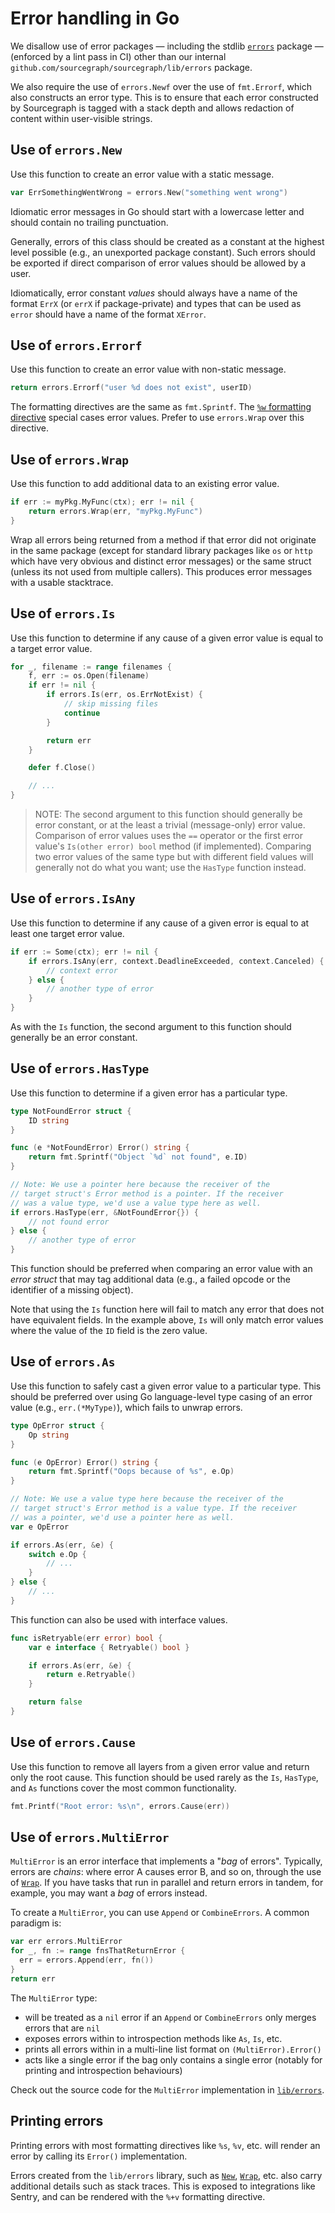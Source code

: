 # Error handling in Go

We disallow use of error packages — including the stdlib [`errors`](https://golang.org/pkg/errors/) package — (enforced by a lint pass in CI) other than our internal `github.com/sourcegraph/sourcegraph/lib/errors` package.

We also require the use of `errors.Newf` over the use of `fmt.Errorf`, which also constructs an error type. This is to ensure that each error constructed by Sourcegraph is tagged with a stack depth and allows redaction of content within user-visible strings.

## Use of `errors.New`

Use this function to create an error value with a static message.

```go
var ErrSomethingWentWrong = errors.New("something went wrong")
```

Idiomatic error messages in Go should start with a lowercase letter and should contain no trailing punctuation.

Generally, errors of this class should be created as a constant at the highest level possible (e.g., an unexported package constant). Such errors should be exported if direct comparison of error values should be allowed by a user.

Idiomatically, error constant _values_ should always have a name of the format `ErrX` (or `errX` if package-private) and types that can be used as `error` should have a name of the format `XError`.

## Use of `errors.Errorf`

Use this function to create an error value with non-static message.

```go
return errors.Errorf("user %d does not exist", userID)
```

The formatting directives are the same as `fmt.Sprintf`. The [`%w` formatting directive](https://blog.golang.org/go1.13-errors#TOC_3.3.) special cases error values. Prefer to use `errors.Wrap` over this directive.

## Use of `errors.Wrap`

Use this function to add additional data to an existing error value.

```go
if err := myPkg.MyFunc(ctx); err != nil {
	return errors.Wrap(err, "myPkg.MyFunc")
}
```

Wrap all errors being returned from a method if that error did not originate in the same package (except for standard library packages like `os` or `http` which have very obvious and distinct error messages) or the same struct (unless its not used from multiple callers). This produces error messages with a usable stacktrace.

## Use of `errors.Is`

Use this function to determine if any cause of a given error value is equal to a target error value.

```go
for _, filename := range filenames {
	f, err := os.Open(filename)
	if err != nil {
		if errors.Is(err, os.ErrNotExist) {
			// skip missing files
			continue
		}

		return err
	}

	defer f.Close()

	// ...
}
```

> NOTE: The second argument to this function should generally be error constant, or at the least a trivial (message-only) error value. Comparison of error values uses the `==` operator or the first error value's `Is(other error) bool` method (if implemented). Comparing two error values of the same type but with different field values will generally not do what you want; use the `HasType` function instead.

## Use of `errors.IsAny`

Use this function to determine if any cause of a given error is equal to at least one target error value.

```go
if err := Some(ctx); err != nil {
	if errors.IsAny(err, context.DeadlineExceeded, context.Canceled) {
		// context error
	} else {
		// another type of error
	}
}
```

As with the `Is` function, the second argument to this function should generally be an error constant.

## Use of `errors.HasType`

Use this function to determine if a given error has a particular type.

```go
type NotFoundError struct {
	ID string
}

func (e *NotFoundError) Error() string {
	return fmt.Sprintf("Object `%d` not found", e.ID)
}

// Note: We use a pointer here because the receiver of the
// target struct's Error method is a pointer. If the receiver
// was a value type, we'd use a value type here as well.
if errors.HasType(err, &NotFoundError{}) {
	// not found error
} else {
	// another type of error
}
```

This function should be preferred when comparing an error value with an _error struct_ that may tag additional data (e.g., a failed opcode or the identifier of a missing object).

Note that using the `Is` function here will fail to match any error that does not have equivalent fields. In the example above, `Is` will only match error values where the value of the `ID` field is the zero value.

## Use of `errors.As`

Use this function to safely cast a given error value to a particular type. This should be preferred over using Go language-level type casing of an error value (e.g., `err.(*MyType)`), which fails to unwrap errors.

```go
type OpError struct {
	Op string
}

func (e OpError) Error() string {
	return fmt.Sprintf("Oops because of %s", e.Op)
}

// Note: We use a value type here because the receiver of the
// target struct's Error method is a value type. If the receiver
// was a pointer, we'd use a pointer here as well.
var e OpError

if errors.As(err, &e) {
	switch e.Op {
		// ...
	}
} else {
	// ...
}
```

This function can also be used with interface values.

```go
func isRetryable(err error) bool {
	var e interface { Retryable() bool }

	if errors.As(err, &e) {
		return e.Retryable()
	}

	return false
}
```

## Use of `errors.Cause`

Use this function to remove all layers from a given error value and return only the root cause. This function should be used rarely as the `Is`, `HasType`, and `As` functions cover the most common functionality.

```go
fmt.Printf("Root error: %s\n", errors.Cause(err))
```

## Use of `errors.MultiError`

`MultiError` is an error interface that implements a "_bag_ of errors". Typically, errors are _chains_: where error A causes error B, and so on, through the use of [`Wrap`](#use-of-errorswrap). If you have tasks that run in parallel and return errors in tandem, for example, you may want a _bag_ of errors instead.

To create a `MultiError`, you can use `Append` or `CombineErrors`. A common paradigm is:

```go
var err errors.MultiError
for _, fn := range fnsThatReturnError {
  err = errors.Append(err, fn())
}
return err
```

The `MultiError` type:

- will be treated as a `nil` error if an `Append` or `CombineErrors` only merges errors that are `nil`
- exposes errors within to introspection methods like `As`, `Is`, etc.
- prints all errors within in a multi-line list format on `(MultiError).Error()`
- acts like a single error if the bag only contains a single error (notably for printing and introspection behaviours)

Check out the source code for the `MultiError` implementation in [`lib/errors`](https://sourcegraph.com/github.com/sourcegraph/sourcegraph/-/tree/lib/errors).

## Printing errors

Printing errors with most formatting directives like `%s`, `%v`, etc. will render an error by calling its `Error()` implementation.

Errors created from the `lib/errors` library, such as [`New`](#use-of-errorsnew), [`Wrap`](#use-of-errorswrap), etc. also carry additional details such as stack traces. This is exposed to integrations like Sentry, and can be rendered with the `%+v` formatting directive.
